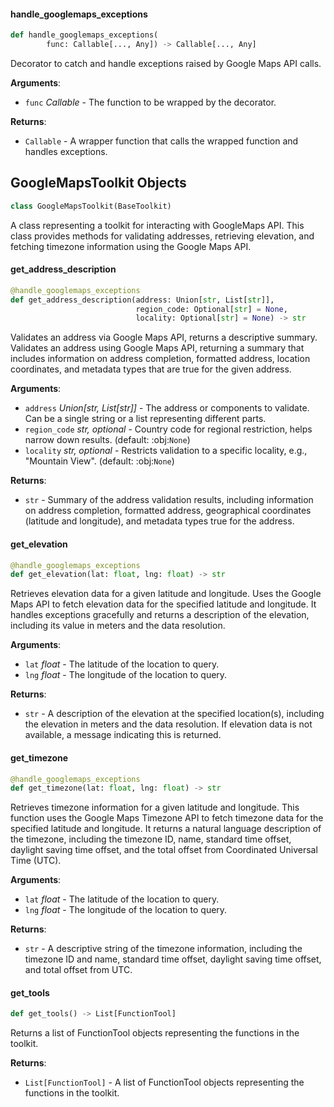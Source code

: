 <a id="camel.toolkits.google_maps_toolkit"></a>

<a id="camel.toolkits.google_maps_toolkit.handle_googlemaps_exceptions"></a>

#### handle\_googlemaps\_exceptions

```python
def handle_googlemaps_exceptions(
        func: Callable[..., Any]) -> Callable[..., Any]
```

Decorator to catch and handle exceptions raised by Google Maps API
calls.

**Arguments**:

- `func` _Callable_ - The function to be wrapped by the decorator.
  

**Returns**:

- `Callable` - A wrapper function that calls the wrapped function and
  handles exceptions.

<a id="camel.toolkits.google_maps_toolkit.GoogleMapsToolkit"></a>

## GoogleMapsToolkit Objects

```python
class GoogleMapsToolkit(BaseToolkit)
```

A class representing a toolkit for interacting with GoogleMaps API.
This class provides methods for validating addresses, retrieving elevation,
and fetching timezone information using the Google Maps API.

<a id="camel.toolkits.google_maps_toolkit.GoogleMapsToolkit.get_address_description"></a>

#### get\_address\_description

```python
@handle_googlemaps_exceptions
def get_address_description(address: Union[str, List[str]],
                            region_code: Optional[str] = None,
                            locality: Optional[str] = None) -> str
```

Validates an address via Google Maps API, returns a descriptive
summary. Validates an address using Google Maps API, returning a
summary that includes information on address completion, formatted
address, location coordinates, and metadata types that are true for
the given address.

**Arguments**:

- `address` _Union[str, List[str]]_ - The address or components to
  validate. Can be a single string or a list representing
  different parts.
- `region_code` _str, optional_ - Country code for regional restriction,
  helps narrow down results. (default: :obj:`None`)
- `locality` _str, optional_ - Restricts validation to a specific
  locality, e.g., "Mountain View". (default: :obj:`None`)
  

**Returns**:

- `str` - Summary of the address validation results, including
  information on address completion, formatted address,
  geographical coordinates (latitude and longitude), and metadata
  types true for the address.

<a id="camel.toolkits.google_maps_toolkit.GoogleMapsToolkit.get_elevation"></a>

#### get\_elevation

```python
@handle_googlemaps_exceptions
def get_elevation(lat: float, lng: float) -> str
```

Retrieves elevation data for a given latitude and longitude.
Uses the Google Maps API to fetch elevation data for the specified
latitude and longitude. It handles exceptions gracefully and returns a
description of the elevation, including its value in meters and the
data resolution.

**Arguments**:

- `lat` _float_ - The latitude of the location to query.
- `lng` _float_ - The longitude of the location to query.
  

**Returns**:

- `str` - A description of the elevation at the specified location(s),
  including the elevation in meters and the data resolution. If
  elevation data is not available, a message indicating this is
  returned.

<a id="camel.toolkits.google_maps_toolkit.GoogleMapsToolkit.get_timezone"></a>

#### get\_timezone

```python
@handle_googlemaps_exceptions
def get_timezone(lat: float, lng: float) -> str
```

Retrieves timezone information for a given latitude and longitude.
This function uses the Google Maps Timezone API to fetch timezone
data for the specified latitude and longitude. It returns a natural
language description of the timezone, including the timezone ID, name,
standard time offset, daylight saving time offset, and the total
offset from Coordinated Universal Time (UTC).

**Arguments**:

- `lat` _float_ - The latitude of the location to query.
- `lng` _float_ - The longitude of the location to query.
  

**Returns**:

- `str` - A descriptive string of the timezone information,
  including the timezone ID and name, standard time offset,
  daylight saving time offset, and total offset from UTC.

<a id="camel.toolkits.google_maps_toolkit.GoogleMapsToolkit.get_tools"></a>

#### get\_tools

```python
def get_tools() -> List[FunctionTool]
```

Returns a list of FunctionTool objects representing the
functions in the toolkit.

**Returns**:

- `List[FunctionTool]` - A list of FunctionTool objects
  representing the functions in the toolkit.

